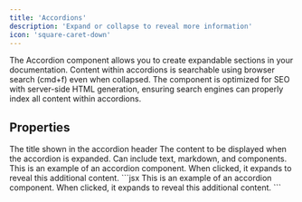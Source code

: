 ```yaml
---
title: 'Accordions'
description: 'Expand or collapse to reveal more information'
icon: 'square-caret-down'
---
```


The Accordion component allows you to create expandable sections in your documentation. Content within accordions is searchable using browser search (cmd+f) even when collapsed. The component is optimized for SEO with server-side HTML generation, ensuring search engines can properly index all content within accordions.

## Properties

<ParamField path="title" type="string" required={true}>
  The title shown in the accordion header
</ParamField>

<ParamField path="children" type="string | JSX" required={true}>
  The content to be displayed when the accordion is expanded. Can include text, markdown, and components.
</ParamField>

<br />

<Tabs>
  <Tab title="Example">
      <Accordion title='Single Accordion'>
        This is an example of an accordion component. When clicked, it expands to reveal this additional content. 
      </Accordion>
  </Tab>
  <Tab title="Markdown">
    ```jsx
    <Accordion title='Single Accordion'>
      This is an example of an accordion component. When clicked, it expands to reveal this additional content.
    </Accordion>
    ```
  </Tab>
</Tabs>
